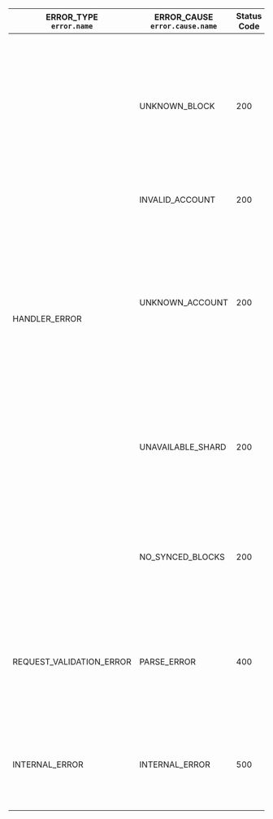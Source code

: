 <table className="custom-stripe">
  <thead>
    <tr>
      <th>
        ERROR_TYPE
        <br />
        <code>error.name</code>
      </th>
      <th>
        ERROR_CAUSE
        <br />
        <code>error.cause.name</code>
      </th>
      <th>Status Code</th>
      <th>Reason</th>
      <th>Solution</th>
    </tr>
  </thead>
  <tbody>
    <tr>
      <td rowspan="5">HANDLER_ERROR</td>
      <td>UNKNOWN_BLOCK</td>
      <td>200</td>
      <td>
        The requested block has not been produced yet or it has been garbage-collected (cleaned up
        to save space on the RPC node)
      </td>
      <td>
        <ul>
          <li>Check that the requested block is legit</li>
          <li>
            If the block had been produced more than 5 epochs ago, try to send your request to{' '}
            <a
              href="https://near-nodes.io/intro/node-types#archival-node"
              target="_blank"
              rel="noopener noreferrer"
            >
              an archival node
            </a>
          </li>
        </ul>
      </td>
    </tr>
    <tr>
      <td>INVALID_ACCOUNT</td>
      <td>200</td>
      <td>
        The requested <code>account_id</code> is invalid
      </td>
      <td>
        <ul>
          <li>
            Provide a valid <code>account_id</code>
          </li>
        </ul>
      </td>
    </tr>
    <tr>
      <td>UNKNOWN_ACCOUNT</td>
      <td>200</td>
      <td>
        The requested <code>account_id</code> has not been found while viewing since the account has
        not been created or has been already deleted
      </td>
      <td>
        <ul>
          <li>
            Check the <code>account_id</code>
          </li>
          <li>Specify a different block or retry if you request the latest state</li>
        </ul>
      </td>
    </tr>
    <tr>
      <td>UNAVAILABLE_SHARD</td>
      <td>200</td>
      <td>
        The node was unable to find the requested data because it does not track the shard where
        data is present
      </td>
      <td>
        <ul>
          <li>Send a request to a different node which might track the shard</li>
        </ul>
      </td>
    </tr>
    <tr>
      <td>NO_SYNCED_BLOCKS</td>
      <td>200</td>
      <td>The node is still syncing and the requested block is not in the database yet</td>
      <td>
        <ul>
          <li>Wait until the node finish syncing</li>
          <li>Send a request to a different node which is synced</li>
        </ul>
      </td>
    </tr>
    <tr className="stripe">
      <td>REQUEST_VALIDATION_ERROR</td>
      <td>PARSE_ERROR</td>
      <td>400</td>
      <td>
        Passed arguments can't be parsed by JSON RPC server (missing arguments, wrong format, etc.)
      </td>
      <td>
        <ul>
          <li>Check the arguments passed and pass the correct ones</li>
          <li>
            Check <code>error.cause.info</code> for more details
          </li>
        </ul>
      </td>
    </tr>
    <tr>
      <td>INTERNAL_ERROR</td>
      <td>INTERNAL_ERROR</td>
      <td>500</td>
      <td>Something went wrong with the node itself or overloaded</td>
      <td>
        <ul>
          <li>Try again later</li>
          <li>Send a request to a different node</li>
          <li>
            Check <code>error.cause.info</code> for more details
          </li>
        </ul>
      </td>
    </tr>
  </tbody>
</table>
